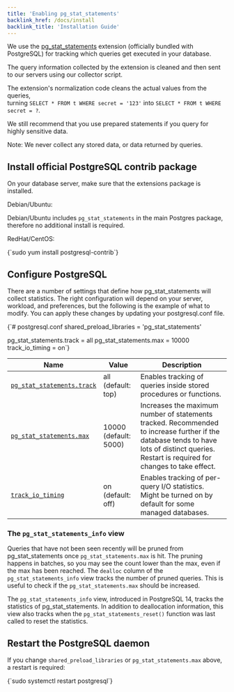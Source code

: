 ```yaml
---
title: 'Enabling pg_stat_statements'
backlink_href: /docs/install
backlink_title: 'Installation Guide'
---
```


We use the [pg_stat_statements](http://www.postgresql.org/docs/current/static/pgstatstatements.html) extension (officially bundled with PostgreSQL) for tracking which queries get executed in your database.

The query information collected by the extension is cleaned and then sent to our servers using our collector script.

The extension's normalization code cleans the actual values from the queries,<br />
turning ```SELECT * FROM t WHERE secret = '123'``` into ```SELECT * FROM t WHERE secret = ?```.

We still recommend that you use prepared statements if you query for highly sensitive data.

Note: We never collect any stored data, or data returned by queries.

## Install official PostgreSQL contrib package

On your database server, make sure that the extensions package is installed.

Debian/Ubuntu:

Debian/Ubuntu includes `pg_stat_statements` in the main Postgres package,
therefore no additional install is required.

RedHat/CentOS:

<CodeBlock language="bash">
{`sudo yum install postgresql-contrib`}
</CodeBlock>

## Configure PostgreSQL

There are a number of settings that define how pg_stat_statements will collect
statistics.
The right configuration will depend on your server, workload, and preferences,
but the following is the example of what to modify.
You can apply these changes by updating your postgresql.conf file.

<CodeBlock language="text">
{`# postgresql.conf
shared_preload_libraries = 'pg_stat_statements'
 
pg_stat_statements.track = all
pg_stat_statements.max = 10000
track_io_timing = on`}
</CodeBlock>

<table>
  <thead>
    <tr>
      <th>Name</th>
      <th>Value</th>
      <th>Description</th>
    </tr>
  </thead>
  <tbody>
    <tr>
      <td>
        <a target="_blank" href="https://www.postgresql.org/docs/current/pgstatstatements.html#PGSTATSTATEMENTS-CONFIG-PARAMS">
          <code>pg_stat_statements.track</code>
        </a>
      </td>
      <td>all (default: top)</td>
      <td>Enables tracking of queries inside stored procedures or functions.</td>
    </tr>
    <tr>
      <td>
        <a target="_blank" href="https://www.postgresql.org/docs/current/pgstatstatements.html#PGSTATSTATEMENTS-CONFIG-PARAMS">
          <code>pg_stat_statements.max</code>
        </a>
      </td>
      <td>10000 (default: 5000)</td>
      <td>
        Increases the maximum number of statements tracked.
        Recommended to increase further if the database tends to have lots of distinct queries.
        Restart is required for changes to take effect.
      </td>
    </tr>
    <tr>
      <td>
        <a target="_blank" href="https://www.postgresql.org/docs/current/runtime-config-statistics.html">
          <code>track_io_timing</code>
        </a>
      </td>
      <td>on (default: off)</td>
      <td>Enables tracking of per-query I/O statistics. Might be turned on by default for some managed databases.</td>
    </tr>
  </tbody>
</table>

### The `pg_stat_statements_info` view

Queries that have not been seen recently will be pruned from pg_stat_statements
once `pg_stat_statements.max` is hit. The pruning happens in batches, so you may
see the count lower than the max, even if the max has been reached.
The `dealloc` column of the `pg_stat_statements_info` view tracks the number of
pruned queries. This is useful to check if the `pg_stat_statements.max` should
be increased.

The `pg_stat_statements_info` view, introduced in PostgreSQL 14, tracks the
statistics of pg_stat_statements. In addition to deallocation information, this
view also tracks when the `pg_stat_statements_reset()` function was last called
to reset the statistics.

## Restart the PostgreSQL daemon

If you change `shared_preload_libraries` or `pg_stat_statements.max` above, a restart is required:

<CodeBlock language="bash">
{`sudo systemctl restart postgresql`}
</CodeBlock>


<br />
<div><SignupCTA eventLabel="Docs" /></div>
